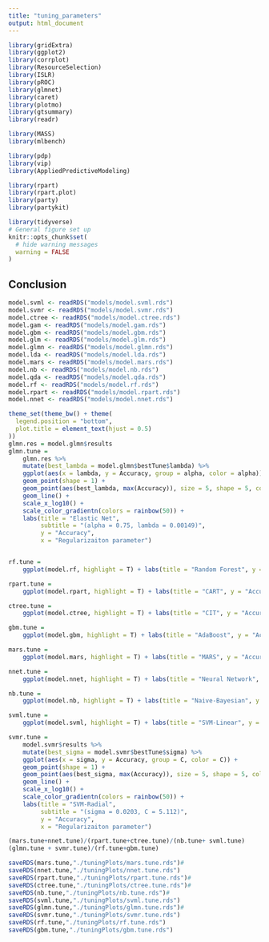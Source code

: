 ```yaml
---
title: "tuning_parameters"
output: html_document
---
```


```r
library(gridExtra)
library(ggplot2)
library(corrplot)
library(ResourceSelection)
library(ISLR)
library(pROC)
library(glmnet)
library(caret)
library(plotmo)
library(gtsummary)
library(readr)

library(MASS)
library(mlbench)

library(pdp)
library(vip)
library(AppliedPredictiveModeling)

library(rpart)
library(rpart.plot)
library(party)
library(partykit)

library(tidyverse)
# General figure set up
knitr::opts_chunk$set(
  # hide warning messages
  warning = FALSE
)
```

## Conclusion

```r
model.svml <- readRDS("models/model.svml.rds")
model.svmr <- readRDS("models/model.svmr.rds")
model.ctree <- readRDS("models/model.ctree.rds")
model.gam <- readRDS("models/model.gam.rds")
model.gbm <- readRDS("models/model.gbm.rds")
model.glm <- readRDS("models/model.glm.rds")
model.glmn <- readRDS("models/model.glmn.rds")
model.lda <- readRDS("models/model.lda.rds")
model.mars <- readRDS("models/model.mars.rds")
model.nb <- readRDS("models/model.nb.rds")
model.qda <- readRDS("models/model.qda.rds")
model.rf <- readRDS("models/model.rf.rds")
model.rpart <- readRDS("models/model.rpart.rds")
model.nnet <- readRDS("models/model.nnet.rds")
```


```r
theme_set(theme_bw() + theme(
  legend.position = "bottom",
  plot.title = element_text(hjust = 0.5)
))
glmn.res = model.glmn$results
glmn.tune = 
    glmn.res %>%
    mutate(best_lambda = model.glmn$bestTune$lambda) %>%
    ggplot(aes(x = lambda, y = Accuracy, group = alpha, color = alpha)) + 
    geom_point(shape = 1) +
    geom_point(aes(best_lambda, max(Accuracy)), size = 5, shape = 5, color = "black") +
    geom_line() + 
    scale_x_log10() +
    scale_color_gradientn(colors = rainbow(50)) +
    labs(title = "Elastic Net",
         subtitle = "(alpha = 0.75, lambda = 0.00149)",
         y = "Accuracy",
         x = "Regularizaiton parameter")


rf.tune = 
    ggplot(model.rf, highlight = T) + labs(title = "Random Forest", y = "Accuracy")

rpart.tune = 
    ggplot(model.rpart, highlight = T) + labs(title = "CART", y = "Accuracy")

ctree.tune = 
    ggplot(model.ctree, highlight = T) + labs(title = "CIT", y = "Accuracy")

gbm.tune = 
    ggplot(model.gbm, highlight = T) + labs(title = "AdaBoost", y = "Accuracy")

mars.tune = 
    ggplot(model.mars, highlight = T) + labs(title = "MARS", y = "Accuracy")

nnet.tune = 
    ggplot(model.nnet, highlight = T) + labs(title = "Neural Network", y = "Accuracy")

nb.tune = 
    ggplot(model.nb, highlight = T) + labs(title = "Naive-Bayesian", y = "Accuracy")

svml.tune = 
    ggplot(model.svml, highlight = T) + labs(title = "SVM-Linear", y = "Accuracy")

svmr.tune = 
    model.svmr$results %>%
    mutate(best_sigma = model.svmr$bestTune$sigma) %>%
    ggplot(aes(x = sigma, y = Accuracy, group = C, color = C)) + 
    geom_point(shape = 1) +
    geom_point(aes(best_sigma, max(Accuracy)), size = 5, shape = 5, color = "black") +
    geom_line() + 
    scale_x_log10() +
    scale_color_gradientn(colors = rainbow(50)) +
    labs(title = "SVM-Radial",
         subtitle = "(sigma = 0.0203, C = 5.112)",
         y = "Accuracy",
         x = "Regularizaiton parameter")

(mars.tune+nnet.tune)/(rpart.tune+ctree.tune)/(nb.tune+ svml.tune)
(glmn.tune + svmr.tune)/(rf.tune+gbm.tune)
```

```r
saveRDS(mars.tune,"./tuningPlots/mars.tune.rds")#
saveRDS(nnet.tune,"./tuningPlots/nnet.tune.rds")
saveRDS(rpart.tune,"./tuningPlots/rpart.tune.rds")#
saveRDS(ctree.tune,"./tuningPlots/ctree.tune.rds")#
saveRDS(nb.tune,"./tuningPlots/nb.tune.rds")#
saveRDS(svml.tune,"./tuningPlots/svml.tune.rds")
saveRDS(glmn.tune,"./tuningPlots/glmn.tune.rds")#
saveRDS(svmr.tune,"./tuningPlots/svmr.tune.rds")
saveRDS(rf.tune,"./tuningPlots/rf.tune.rds")
saveRDS(gbm.tune,"./tuningPlots/gbm.tune.rds")
```


